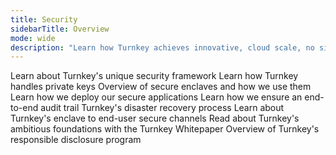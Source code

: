 ```yaml
---
title: Security
sidebarTitle: Overview
mode: wide
description: "Learn how Turnkey achieves innovative, cloud scale, no single point of failure security."
---
```


<CardGroup>
  <Card title="Our approach" href="/security/our-approach" icon="file-lines" iconType="solid" horizontal >
    Learn about Turnkey's unique security framework
  </Card>

  <Card title="Non-custodial key management" href="/security/non-custodial-key-mgmt" icon="file-lines" iconType="solid" horizontal >
    Learn how Turnkey handles private keys
  </Card>

  <Card title="Secure enclaves" href="/security/secure-enclaves" icon="file-lines" iconType="solid" horizontal >
    Overview of secure enclaves and how we use them
  </Card>

  <Card title="Quorum deployments" href="/security/quorum-deployments" icon="file-lines" iconType="solid" horizontal >
    Learn how we deploy our secure applications
  </Card>

  <Card title="Verifiable data" href="/security/verifiable-data" icon="file-lines" iconType="solid" horizontal >
    Learn how we ensure an end-to-end audit trail
  </Card>
  <Card title="Disaster recovery" href="/security/disaster-recovery" icon="file-lines" iconType="solid" horizontal >
    Turnkey's disaster recovery process
  </Card>

  <Card title="Enclave secure channels" href="/security/enclave-secure-channels" icon="file-lines" iconType="solid" horizontal >
    Learn about Turnkey's enclave to end-user secure channels
  </Card>

  <Card title="The Turnkey Whitepaper" href="/security/whitepaper" icon="file-lines" iconType="solid" horizontal >
    Read about Turnkey's ambitious foundations with the Turnkey Whitepaper
  </Card>

  <Card title="Reporting a vulnerability" href="/security/reporting-a-vulnerability" icon="file-lines" iconType="solid" horizontal >
    Overview of Turnkey's responsible disclosure program
  </Card>
</CardGroup>

